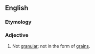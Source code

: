 ==English==

===Etymology===
{{prefix|non|granular|lang=en}}

===Adjective===
{{en-adj|-}}

# Not [[granular]]; not in the form of [[grain]]s.